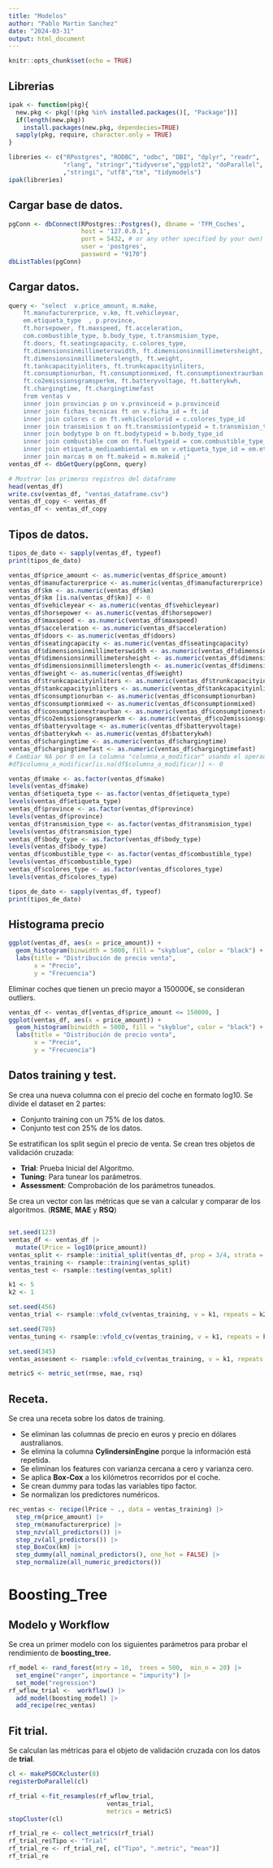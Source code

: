 ```yaml
---
title: "Modelos"
author: "Pablo Martin Sanchez"
date: "2024-03-31"
output: html_document
---
```


```r
knitr::opts_chunk$set(echo = TRUE)
```

## Librerias

```r
ipak <- function(pkg){
  new.pkg <- pkg[!(pkg %in% installed.packages()[, "Package"])]
  if(length(new.pkg))
    install.packages(new.pkg, dependecies=TRUE)
  sapply(pkg, require, character.only = TRUE)
}

```

```r
libreries <- c("RPostgres", "RODBC", "odbc", "DBI", "dplyr", "readr",
               "rlang", "stringr","tidyverse","ggplot2", "doParallel", "foreach"
               ,"stringi", "utf8","tm", "tidymodels")
ipak(libreries)
```


## Cargar base de datos.

```r
pgConn <- dbConnect(RPostgres::Postgres(), dbname = 'TFM_Coches',
                    host = '127.0.0.1',
                    port = 5432, # or any other specified by your own)
                    user = 'postgres',
                    password = "9170")
dbListTables(pgConn)
```

## Cargar datos.

```r
query <- "select  v.price_amount, m.make, 
	ft.manufacturerprice, v.km, ft.vehicleyear, 
	em.etiqueta_type  , p.province, 
	ft.horsepower, ft.maxspeed, ft.acceleration, 
	com.combustible_type, b.body_type, t.transmision_type,
	ft.doors, ft.seatingcapacity, c.colores_type,   
	ft.dimensionsinmillimeterswidth, ft.dimensionsinmillimetersheight,
	ft.dimensionsinmillimeterslength, ft.weight, 
	ft.tankcapacityinliters, ft.trunkcapacityinliters, 
	ft.consumptionurban, ft.consumptionmixed, ft.consumptionextraurban,  
	ft.co2emissionsgramsperkm, ft.batteryvoltage, ft.batterykwh,
	ft.chargingtime, ft.chargingtimefast 
	from ventas v 
	inner join provincias p on v.provinceid = p.provinceid
	inner join fichas_tecnicas ft on v.ficha_id = ft.id
	inner join colores c on ft.vehiclecolorid = c.colores_type_id
	inner join transmision t on ft.transmissiontypeid = t.transmision_type_id 
	inner join bodytype b on ft.bodytypeid = b.body_type_id
	inner join combustible com on ft.fueltypeid = com.combustible_type_id 
	inner join etiqueta_medioambiental em on v.etiqueta_type_id = em.etiqueta_type_id
	inner join marcas m on ft.makeid = m.makeid ;"
ventas_df <- dbGetQuery(pgConn, query)

# Mostrar los primeros registros del dataframe
head(ventas_df)
write.csv(ventas_df, "ventas_dataframe.csv")
ventas_df_copy <- ventas_df
ventas_df <- ventas_df_copy
```
## Tipos de datos.

```r
tipos_de_dato <- sapply(ventas_df, typeof)
print(tipos_de_dato)
```
```r
ventas_df$price_amount <- as.numeric(ventas_df$price_amount)
ventas_df$manufacturerprice <- as.numeric(ventas_df$manufacturerprice)
ventas_df$km <- as.numeric(ventas_df$km)
ventas_df$km [is.na(ventas_df$km)] <- 0
ventas_df$vehicleyear <- as.numeric(ventas_df$vehicleyear)
ventas_df$horsepower <- as.numeric(ventas_df$horsepower)
ventas_df$maxspeed <- as.numeric(ventas_df$maxspeed)
ventas_df$acceleration <- as.numeric(ventas_df$acceleration)
ventas_df$doors <- as.numeric(ventas_df$doors)
ventas_df$seatingcapacity <- as.numeric(ventas_df$seatingcapacity)
ventas_df$dimensionsinmillimeterswidth <- as.numeric(ventas_df$dimensionsinmillimeterswidth)
ventas_df$dimensionsinmillimetersheight <- as.numeric(ventas_df$dimensionsinmillimetersheight)
ventas_df$dimensionsinmillimeterslength <- as.numeric(ventas_df$dimensionsinmillimeterslength)
ventas_df$weight <- as.numeric(ventas_df$weight)
ventas_df$trunkcapacityinliters <- as.numeric(ventas_df$trunkcapacityinliters)
ventas_df$tankcapacityinliters <- as.numeric(ventas_df$tankcapacityinliters)
ventas_df$consumptionurban <- as.numeric(ventas_df$consumptionurban)
ventas_df$consumptionmixed <- as.numeric(ventas_df$consumptionmixed)
ventas_df$consumptionextraurban <- as.numeric(ventas_df$consumptionextraurban)
ventas_df$co2emissionsgramsperkm <- as.numeric(ventas_df$co2emissionsgramsperkm)
ventas_df$batteryvoltage <- as.numeric(ventas_df$batteryvoltage)
ventas_df$batterykwh <- as.numeric(ventas_df$batterykwh)
ventas_df$chargingtime <- as.numeric(ventas_df$chargingtime)
ventas_df$chargingtimefast <- as.numeric(ventas_df$chargingtimefast)
# Cambiar NA por 0 en la columna "columna_a_modificar" usando el operador de asignación condicional
#df$columna_a_modificar[is.na(df$columna_a_modificar)] <- 0

```

```r
ventas_df$make <- as.factor(ventas_df$make)
levels(ventas_df$make)
ventas_df$etiqueta_type <- as.factor(ventas_df$etiqueta_type)
levels(ventas_df$etiqueta_type)
ventas_df$province <- as.factor(ventas_df$province)
levels(ventas_df$province)
ventas_df$transmision_type <- as.factor(ventas_df$transmision_type)
levels(ventas_df$transmision_type)
ventas_df$body_type <- as.factor(ventas_df$body_type)
levels(ventas_df$body_type)
ventas_df$combustible_type <- as.factor(ventas_df$combustible_type)
levels(ventas_df$combustible_type)
ventas_df$colores_type <- as.factor(ventas_df$colores_type)
levels(ventas_df$colores_type)
```

```r
tipos_de_dato <- sapply(ventas_df, typeof)
print(tipos_de_dato)

```


## Histograma precio
```r
ggplot(ventas_df, aes(x = price_amount)) +
  geom_histogram(binwidth = 5000, fill = "skyblue", color = "black") +
  labs(title = "Distribución de precio venta",
       x = "Precio",
       y = "Frecuencia")
```

Eliminar coches que tienen un precio mayor a 150000€, se consideran outliers.

```r
ventas_df <- ventas_df[ventas_df$price_amount <= 150000, ]
ggplot(ventas_df, aes(x = price_amount)) +
  geom_histogram(binwidth = 5000, fill = "skyblue", color = "black") +
  labs(title = "Distribución de precio venta",
       x = "Precio",
       y = "Frecuencia")
```

## Datos training y test.

Se crea una nueva columna con el precio del coche en formato log10.
Se divide el dataset en 2 partes:

-   Conjunto training con un 75% de los datos.
-   Conjunto test con 25% de los datos.

Se estratifican los split según el precio de venta.
Se crean tres objetos de validación cruzada:

-   **Trial**: Prueba Inicial del Algoritmo.
-   **Tuning**: Para tunear los parámetros.
-   **Assessment**: Comprobación de los parámetros tuneados.

Se crea un vector con las métricas que se van a calcular y 
comparar de los algoritmos. (**RSME**, **MAE** y **RSQ**)

## 
```r
set.seed(123)
ventas_df <- ventas_df |> 
  mutate(lPrice = log10(price_amount))
ventas_split <- rsample::initial_split(ventas_df, prop = 3/4, strata = lPrice)
ventas_training <- rsample::training(ventas_split)
ventas_test <- rsample::testing(ventas_split)

k1 <- 5
k2 <- 1

set.seed(456)
ventas_trial <- rsample::vfold_cv(ventas_training, v = k1, repeats = k2)

set.seed(789)
ventas_tuning <- rsample::vfold_cv(ventas_training, v = k1, repeats = k2)

set.seed(345)
ventas_assesment <- rsample::vfold_cv(ventas_training, v = k1, repeats = k2)

metricS <- metric_set(rmse, mae, rsq)
```


## Receta.
Se crea una receta sobre los datos de training.

-   Se eliminan las columnas de precio en euros y precio en dólares australianos.
-   Se elimina la columna **CylindersinEngine** porque la información está repetida.
-   Se eliminan los features con varianza cercana a cero y varianza cero.
-   Se aplica **Box-Cox** a los kilómetros recorridos por el coche.
-   Se crean dummy para todas las variables tipo factor.
-   Se normalizan los predictores numéricos.

```r
rec_ventas <- recipe(lPrice ~ ., data = ventas_training) |>
  step_rm(price_amount) |>
  step_rm(manufacturerprice) |>
  step_nzv(all_predictors()) |>
  step_zv(all_predictors()) |>
  step_BoxCox(km) |>
  step_dummy(all_nominal_predictors(), one_hot = FALSE) |>
  step_normalize(all_numeric_predictors())
```

# Boosting_Tree

## Modelo y Workflow

Se crea un primer modelo con los siguientes parámetros para probar el
rendimiento de **boosting_tree.**

```r
rf_model <- rand_forest(mtry = 10,  trees = 500,  min_n = 20) |>  
  set_engine("ranger", importance = "impurity") |>
  set_mode("regression")
rf_wflow_trial <-  workflow() |>
  add_model(boosting_model) |>
  add_recipe(rec_ventas)
```

## Fit trial.

Se calculan las métricas para el objeto de validación cruzada con los 
datos de **trial**.

```r

cl <- makePSOCKcluster(8)
registerDoParallel(cl)

rf_trial <-fit_resamples(rf_wflow_trial, 
                           ventas_trial,  
                           metrics = metricS)
stopCluster(cl)

rf_trial_re <- collect_metrics(rf_trial)
rf_trial_re$Tipo <- "Trial"
rf_trial_re <- rf_trial_re[, c("Tipo", ".metric", "mean")]
rf_trial_re
```